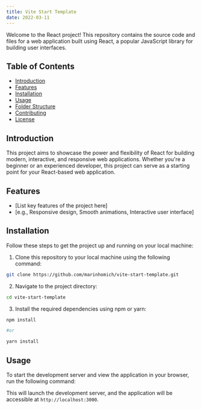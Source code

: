 ```yaml
---
title: Vite Start Template
date: 2022-03-11
---
```


Welcome to the React project! This repository contains the source code and files for a web application built using React, a popular JavaScript library for building user interfaces.

## Table of Contents

- [Introduction](#introduction)
- [Features](#features)
- [Installation](#installation)
- [Usage](#usage)
- [Folder Structure](#folder-structure)
- [Contributing](#contributing)
- [License](#license)

## Introduction

This project aims to showcase the power and flexibility of React for building modern, interactive, and responsive web applications. Whether you're a beginner or an experienced developer, this project can serve as a starting point for your React-based web application.

## Features

- [List key features of the project here]
- [e.g., Responsive design, Smooth animations, Interactive user interface]

## Installation

Follow these steps to get the project up and running on your local machine:

1. Clone this repository to your local machine using the following command:

```bash
git clone https://github.com/marinhomich/vite-start-template.git
```

2. Navigate to the project directory:

```bash
cd vite-start-template
```

3. Install the required dependencies using npm or yarn:

```bash
npm install

#or

yarn install
```

## Usage

To start the development server and view the application in your browser, run the following command:

This will launch the development server, and the application will be accessible at `http://localhost:3000`.
